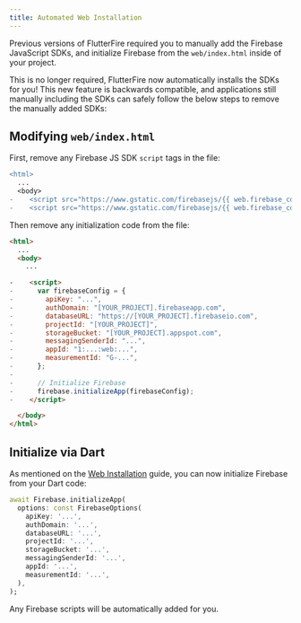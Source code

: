```yaml
---
title: Automated Web Installation
---
```


Previous versions of FlutterFire required you to manually add the Firebase JavaScript SDKs, and
initialize Firebase from the `web/index.html` inside of your project.

This is no longer required, FlutterFire now automatically installs the SDKs for you! This new
feature is backwards compatible, and applications still manually including the SDKs can safely
follow the below steps to remove the manually added SDKs:

## Modifying `web/index.html`

First, remove any Firebase JS SDK `script` tags in the file:

```diff title="web/index.html"
<html>
  ...
  <body>
-    <script src="https://www.gstatic.com/firebasejs/{{ web.firebase_cdn }}/firebase-app.js"></script>
-    <script src="https://www.gstatic.com/firebasejs/{{ web.firebase_cdn }}/firebase-firestore.js"></script>
```

Then remove any initialization code from the file:

```html {7-21} title="web/index.html"
<html>
  ...
  <body>
    ...

-    <script>
-      var firebaseConfig = {
-        apiKey: "...",
-        authDomain: "[YOUR_PROJECT].firebaseapp.com",
-        databaseURL: "https://[YOUR_PROJECT].firebaseio.com",
-        projectId: "[YOUR_PROJECT]",
-        storageBucket: "[YOUR_PROJECT].appspot.com",
-        messagingSenderId: "...",
-        appId: "1:...:web:...",
-        measurementId: "G-...",
-      };
-
-      // Initialize Firebase
-      firebase.initializeApp(firebaseConfig);
-    </script>

  </body>
</html>
```

## Initialize via Dart

As mentioned on the [Web Installation](web.mdx) guide, you can now initialize Firebase from your Dart
code:

```dart
await Firebase.initializeApp(
  options: const FirebaseOptions(
    apiKey: '...',
    authDomain: '...',
    databaseURL: '...',
    projectId: '...',
    storageBucket: '...',
    messagingSenderId: '...',
    appId: '...',
    measurementId: '...',
  ),
);
```

Any Firebase scripts will be automatically added for you.
